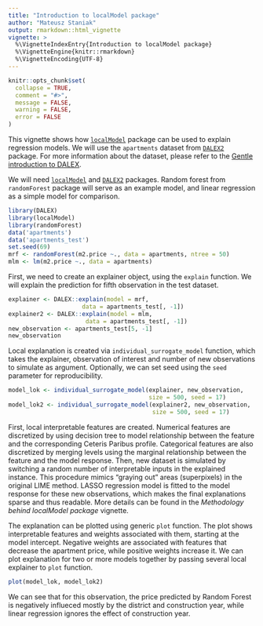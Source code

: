 ---
title: "Introduction to localModel package"
author: "Mateusz Staniak"
output: rmarkdown::html_vignette
vignette: >
  %\VignetteIndexEntry{Introduction to localModel package}
  %\VignetteEngine{knitr::rmarkdown}
  %\VignetteEncoding{UTF-8}
---

```{r setup, include = FALSE}
knitr::opts_chunk$set(
  collapse = TRUE,
  comment = "#>",
  message = FALSE,
  warning = FALSE,
  error = FALSE
)
```

This vignette shows how [`localModel`](https://github.com/ModelOriented/localModel) package can be used to explain regression models.
We will use the `apartments` dataset from [`DALEX2`](https://github.com/ModelOriented/DALEX2) package.
For more information about the dataset, please refer to the [Gentle introduction to DALEX](https://pbiecek.github.io/DALEX_docs/).

We will need [`localModel`](https://github.com/ModelOriented/localModel) and [`DALEX2`](https://github.com/ModelOriented/DALEX2) packages.
Random forest from `randomForest` package will serve as an example model, and linear regression as a simple model for comparison.

```{r pkgs}
library(DALEX)
library(localModel)
library(randomForest)
data('apartments')
data('apartments_test')
set.seed(69)
mrf <- randomForest(m2.price ~., data = apartments, ntree = 50)
mlm <- lm(m2.price ~., data = apartments)
```


First, we need to create an explainer object, using the `explain` function.
We will explain the prediction for fifth observation in the test dataset.

```{r model}
explainer <- DALEX::explain(model = mrf,
                     data = apartments_test[, -1])
explainer2 <- DALEX::explain(model = mlm, 
                      data = apartments_test[, -1])
new_observation <- apartments_test[5, -1]
new_observation
```

Local explanation is created via `individual_surrogate_model` function, which takes the explainer, observation of interest and number of new observations to simulate as argument. Optionally, we can set seed using the `seed` parameter for reproducibility.

```{r explanation}
model_lok <- individual_surrogate_model(explainer, new_observation,
                                        size = 500, seed = 17)
model_lok2 <- individual_surrogate_model(explainer2, new_observation,
                                         size = 500, seed = 17)
```

First, local interpretable features are created. Numerical features are discretized by using decision tree to model relationship between the feature and the corresponding Ceteris Paribus profile.
Categorical features are also discretized by merging levels using the marginal relationship between the feature and the model response.
Then, new dataset is simulated by switching a random number of interpretable inputs in the explained instance.
This procedure mimics "graying out" areas (superpixels) in the original LIME method.
LASSO regression model is fitted to the model response for these new observations, which makes the final explanations sparse and thus readable.
More details can be found in the _Methodology behind localModel package_ vignette.

The explanation can be plotted using generic `plot` function.
The plot shows interpretable features and weights associated with them, starting at the model intercept.
Negative weights are associated with features that decrease the apartment price, while positive weights increase it. 
We can plot explanation for two or more models together by passing several local explainer to `plot` function.

```{r plot}
plot(model_lok, model_lok2)
```

We can see that for this observation, the price predicted by Random Forest is negatively influeced mostly by the district and construction year, while linear regression ignores the effect of construction year.

